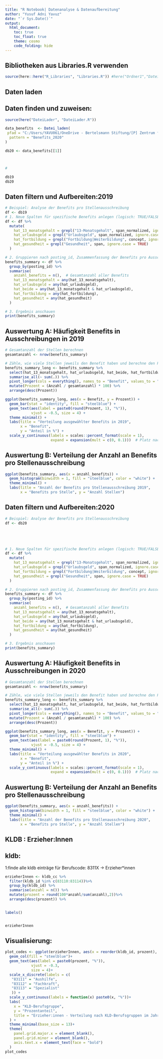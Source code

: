 ```yaml
---
title: "R Notebook| Datenanalyse & Datenaufbereitung"
author: "Yusuf Adni Yavuz"
date: "`r Sys.Date()`"
output: 
  html_document:
    toc: true
    toc_float: true
    theme: cosmo
    code_folding: hide
---
```


## Bibliotheken aus Libraries.R verwenden

```r
source(here::here("R_Libraries", "Libraries.R")) #here("Ordner1","Dateiname.ext") lädt Bibliotheken
```

## Daten laden
## Daten finden und zuweisen:


```r
source(here("DateiLader", "DateiLader.R"))

data_benefits  <- Datei_laden(
 pfad = "C:/Users/YAVU061/OneDrive - Bertelsmann Stiftung/[P] Zentrum für Datenmanagement - Data Science Lab/Projektarbeit/Jobmonitor Datensätze/Zusatzleistungen - Wir bieten",
  pattern = "Benefits_2020"
)

db20 <- data_benefits[[1]]



#

db19
db20

```









## Daten filtern und Aufbereiten:2019

```r


# Beispiel: Analyse der Benefits pro Stellenausschreibung
df <- db19
# 1. Neue Spalten für spezifische Benefits anlegen (logisch: TRUE/FALSE)
df <- df %>%
  mutate(
    hat_13_monatsgehalt = grepl("13-Monatsgehalt", span_normalized, ignore.case = TRUE),
    hat_urlaubsgeld = grepl("Urlaubsgeld", span_normalized, ignore.case = TRUE),
    hat_fortbildung = grepl("Fortbildung|Weiterbildung", concept, ignore.case = TRUE),
    hat_gesundheit = grepl("Gesundheit", span, ignore.case = TRUE)
  )

# 2. Gruppieren nach posting_id, Zusammenfassung der Benefits pro Ausschreibung
benefits_summary <- df %>%
  group_by(posting_id) %>%
  summarise(
    anzahl_benefits = n(),  # Gesamtanzahl aller Benefits
    hat_13_monatsgehalt = any(hat_13_monatsgehalt),
    hat_urlaubsgeld = any(hat_urlaubsgeld),
    hat_beide = any(hat_13_monatsgehalt & hat_urlaubsgeld),
    hat_fortbildung = any(hat_fortbildung),
    hat_gesundheit = any(hat_gesundheit)
  )

# 3. Ergebnis anschauen
print(benefits_summary)

```

## Auswertung A: Häufigkeit Benefits in Ausschreibungen in 2019

```r

# Gesamtanzahl der Stellen berechnen
gesamtanzahl <- nrow(benefits_summary)

# Zähle, wie viele Stellen jeweils den Benefit haben und berechne den Prozentwert, sortiere nach Prozent absteigend
benefits_summary_long <- benefits_summary %>%
  select(hat_13_monatsgehalt, hat_urlaubsgeld, hat_beide, hat_fortbildung, hat_gesundheit) %>%
  summarise_all(~ sum(.)) %>%
  pivot_longer(cols = everything(), names_to = "Benefit", values_to = "Anzahl") %>%
  mutate(Prozent = (Anzahl / gesamtanzahl) * 100) %>%
  arrange(desc(Prozent))

ggplot(benefits_summary_long, aes(x = Benefit, y = Prozent)) +
  geom_bar(stat = "identity", fill = "steelblue") +
  geom_text(aes(label = paste0(round(Prozent, 1), "%")), 
            vjust = -0.5, size = 4) +
  theme_minimal() +
  labs(title = "Verteilung ausgewählter Benefits in 2019",
       x = "Benefit",
       y = "Anteil in %") +
  scale_y_continuous(labels = scales::percent_format(scale = 1),
                     expand = expansion(mult = c(0, 0.1)))  # Platz nach oben schaffen


```

## Auswertung B: Verteilung der Anzahl an Benefits pro Stellenausschreibung

```r

ggplot(benefits_summary, aes(x = anzahl_benefits)) +
  geom_histogram(binwidth = 1, fill = "steelblue", color = "white") +
  theme_minimal() +
  labs(title = "Anzahl der Benefits pro Stellenausschreibung 2019",
       x = "Benefits pro Stelle", y = "Anzahl Stellen")


```




## Daten filtern und Aufbereiten:2020

```r


# Beispiel: Analyse der Benefits pro Stellenausschreibung
df <- db20





# 1. Neue Spalten für spezifische Benefits anlegen (logisch: TRUE/FALSE)
df <- df %>%
  mutate(
    hat_13_monatsgehalt = grepl("13-Monatsgehalt", span_normalized, ignore.case = TRUE),
    hat_urlaubsgeld = grepl("Urlaubsgeld", span_normalized, ignore.case = TRUE),
    hat_fortbildung = grepl("Fortbildung|Weiterbildung", concept, ignore.case = TRUE),
    hat_gesundheit = grepl("Gesundheit", span, ignore.case = TRUE)
  )

# 2. Gruppieren nach posting_id, Zusammenfassung der Benefits pro Ausschreibung
benefits_summary <- df %>%
  group_by(posting_id) %>%
  summarise(
    anzahl_benefits = n(),  # Gesamtanzahl aller Benefits
    hat_13_monatsgehalt = any(hat_13_monatsgehalt),
    hat_urlaubsgeld = any(hat_urlaubsgeld),
    hat_beide = any(hat_13_monatsgehalt & hat_urlaubsgeld),
    hat_fortbildung = any(hat_fortbildung),
    hat_gesundheit = any(hat_gesundheit)
  )

# 3. Ergebnis anschauen
print(benefits_summary)

```

## Auswertung A: Häufigkeit Benefits in Ausschreibungen in 2020

```r

# Gesamtanzahl der Stellen berechnen
gesamtanzahl <- nrow(benefits_summary)

# Zähle, wie viele Stellen jeweils den Benefit haben und berechne den Prozentwert, sortiere nach Prozent absteigend
benefits_summary_long <- benefits_summary %>%
  select(hat_13_monatsgehalt, hat_urlaubsgeld, hat_beide, hat_fortbildung, hat_gesundheit) %>%
  summarise_all(~ sum(.)) %>%
  pivot_longer(cols = everything(), names_to = "Benefit", values_to = "Anzahl") %>%
  mutate(Prozent = (Anzahl / gesamtanzahl) * 100) %>%
  arrange(desc(Prozent))

ggplot(benefits_summary_long, aes(x = Benefit, y = Prozent)) +
  geom_bar(stat = "identity", fill = "steelblue") +
  geom_text(aes(label = paste0(round(Prozent, 1), "%")), 
            vjust = -0.5, size = 4) +
  theme_minimal() +
  labs(title = "Verteilung ausgewählter Benefits in 2020",
       x = "Benefit",
       y = "Anteil in %") +
  scale_y_continuous(labels = scales::percent_format(scale = 1),
                     expand = expansion(mult = c(0, 0.1)))  # Platz nach oben schaffen


```

## Auswertung B: Verteilung der Anzahl an Benefits pro Stellenausschreibung

```r

ggplot(benefits_summary, aes(x = anzahl_benefits)) +
  geom_histogram(binwidth = 1, fill = "steelblue", color = "white") +
  theme_minimal() +
  labs(title = "Anzahl der Benefits pro Stellenausschreibung 2020",
       x = "Benefits pro Stelle", y = "Anzahl Stellen")


```













## KLDB : Erzieher:Innen

## kldb:
1:finde alle kldb einträge für Berufscode: 8311X → Erzieher*innen 

```r
erzieherInnen <- kldb_cc %>%
  filter(kldb_id %in% c(83110:83114))%>%
  group_by(kldb_id) %>%
  summarise(anzahl = n()) %>%
  mutate(prozent = round(100*anzahl/sum(anzahl),2))%>%
  arrange(desc(prozent)) %>%
  

labels()  


erzieherInnen


```

## Visualisierung:
```r
plot_codes <- ggplot(erzieherInnen, aes(x = reorder(kldb_id, prozent), y= prozent))+
  geom_col(fill = "steelblue")+
  geom_text(aes(label = paste0(prozent, "%")),
            vjust = -0.3,
            size = 4)+
  scale_x_discrete(labels = c(
   "83111" = "Aushilfe", 
   "83112" = "Fachkraft", 
   "83113" = "Spezialist"
   )) +
  scale_y_continuous(labels = function(x) paste0(x, "%"))+
  labs(
    x = "KLD-Berufsgruppe",
    y = "Prozentanteil",
    title = "Erzieher:innen - Verteilung nach KLD-Berufsgruppen im Jahre 2024"
  ) +
  theme_minimal(base_size = 13)+
  theme(
    panel.grid.major.x = element_blank(),
    panel.grid.minor = element_blank(),
    axis.text.x = element_text(face = "bold")
  )
plot_codes

```

